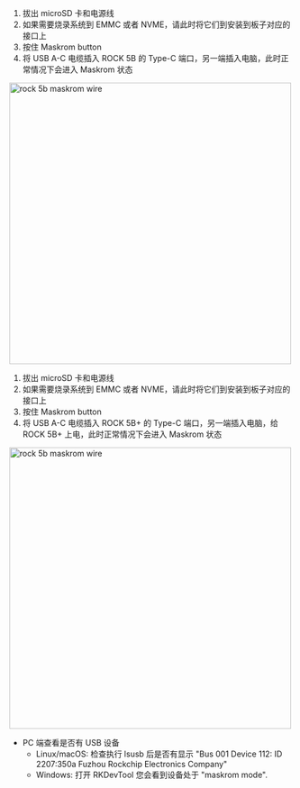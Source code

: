 <Tabs queryString="versions">
  <TabItem value="ROCK 5B">
    <ol>
      <li>拔出 microSD 卡和电源线</li>
      <li>
        如果需要烧录系统到 EMMC 或者 NVME，请此时将它们到安装到板子对应的接口上
      </li>
      <li>按住 Maskrom button</li>
      <li>
        将 USB A-C 电缆插入 ROCK 5B 的 Type-C
        端口，另一端插入电脑，此时正常情况下会进入 Maskrom 状态
      </li>
    </ol>
    <img
      src="/img/rock5b/rock-5b-typec-maskrom-400px.webp"
      alt="rock 5b maskrom wire"
      width="500"
    />
  </TabItem>
  <TabItem value="ROCK 5B+">
    <ol>
      <li>拔出 microSD 卡和电源线</li>
      <li>
        如果需要烧录系统到 EMMC 或者 NVME，请此时将它们到安装到板子对应的接口上
      </li>
      <li>按住 Maskrom button</li>
      <li>
        将 USB A-C 电缆插入 ROCK 5B+ 的 Type-C 端口，另一端插入电脑，给 ROCK 5B+
        上电，此时正常情况下会进入 Maskrom 状态
      </li>
    </ol>
    <img
      src="/img/rock5b/rock-5bp-typec-maskrom.webp"
      alt="rock 5b maskrom wire"
      width="500"
    />
  </TabItem>
</Tabs>

- PC 端查看是否有 USB 设备
  - Linux/macOS: 检查执行 lsusb 后是否有显示 "Bus 001 Device 112: ID 2207:350a Fuzhou Rockchip Electronics Company"
  - Windows: 打开 RKDevTool 您会看到设备处于 "maskrom mode".
